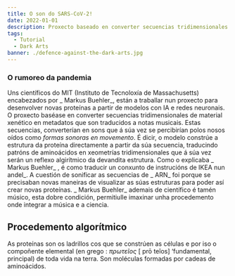 ```yaml
---
title: O son do SARS-CoV-2!
date: 2022-01-01
description: Proxecto baseado en converter secuencias tridimensionales de material xenético en metadatos que son traducidos a notas musicais.
tags:
  - Tutorial
  - Dark Arts
banner: ./defence-against-the-dark-arts.jpg
---
```


### O rumoreo da pandemia

Uns científicos do  MIT (Instituto de Tecnoloxía de  Massachusetts)  encabezados por _ Markus  Buehler_, están a traballar nun proxecto para desenvolver novas proteínas a partir de modelos con  IA e redes neuronais. O proxecto baséase en converter secuencias  tridimensionales de material xenético en metadatos  que son traducidos a notas musicais. Estas secuencias, converterían en sons que á súa vez se percibirían polos nosos oídos como _formas sonoras en movemento_. É dicir, o modelo constrúe a estrutura da proteína directamente a partir da súa secuencia, traducindo patróns de  aminoácidos en xeometrías  tridimensionales que á súa vez serán un reflexo  algirítmico da devandita estrutura. Como o explicaba _ Markus  Buehler_ , é como traducir un conxunto de instrucións de IKEA nun andel_. 
A cuestión de  sonificar as secuencias de _ ARN_ foi  porque se precisaban novas maneiras de visualizar as súas estruturas para poder así crear novas proteínas.   _ Markus  Buehler_ ademais de científico é tamén músico,  esta dobre condición, permitiulle imaxinar unha procedemento onde integrar a música e a ciencia. 

## Procedemento  algorítmico 

As proteínas son os ladrillos cos que se constrúen as células e por iso o compoñente elemental (en grego : _πρωτεῖος_ [ prō teîos] ‘fundamental, principal) de toda vida na terra. Son moléculas formadas por cadeas de  aminoácidos. 




